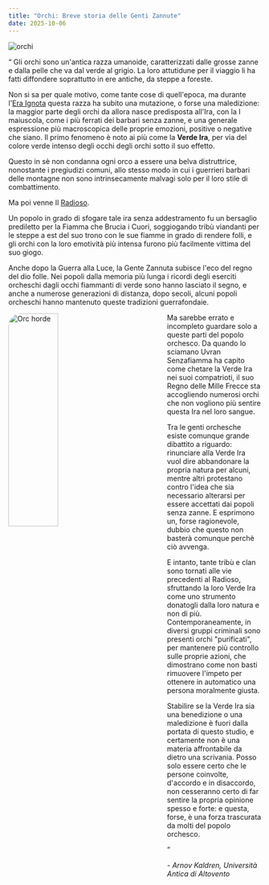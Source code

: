 ```yaml
---
title: "Orchi: Breve storia delle Genti Zannute"
date: 2025-10-06
---
```



![orchi](https://filloax.ddns.net/5e/img/races/XPHB/Orc.webp)

<span class="big-quote-start">“</span> Gli orchi sono un'antica razza umanoide, caratterizzati dalle grosse zanne e dalla pelle che va dal verde al grigio. La loro attutidune per il viaggio li ha fatti diffondere soprattutto in ere antiche, da steppe a foreste.

Non si sa per quale motivo, come tante cose di quell'epoca, ma durante l'[Era Ignota](/rpg/soli/post/aedara-intro/) questa razza ha subito una mutazione, o forse una maledizione: la maggior parte degli orchi da allora nasce predisposta all'Ira, con la I maiuscola, come i più ferrati dei barbari senza zanne, e una generale espressione più macroscopica delle proprie emozioni, positive o negative che siano. Il primo fenomeno è noto ai più come la **Verde Ira**, per via del colore verde intenso degli occhi degli orchi sotto il suo effetto.

Questo in sè non condanna ogni orco a essere una belva distruttrice, nonostante i pregiudizi comuni, allo stesso modo in cui i guerrieri barbari delle montagne non sono intrinsecamente malvagi solo per il loro stile di combattimento.

Ma poi venne Il [Radioso](/rpg/soli/post/aedara-intro/).

Un popolo in grado di sfogare tale ira senza addestramento fu un bersaglio prediletto per la Fiamma che Brucia i Cuori, soggiogando tribù viandanti per le steppe a est del suo trono con le sue fiamme in grado di rendere folli, e gli orchi con la loro emotività più intensa furono più facilmente vittima del suo giogo.

Anche dopo la Guerra alla Luce, la Gente Zannuta subisce l'eco del regno del dio folle. Nei popoli dalla memoria più lunga i ricordi degli eserciti orcheschi dagli occhi fiammanti di verde sono hanno lasciato il segno, e anche a numerose generazioni di distanza, dopo secoli, alcuni popoli orcheschi hanno mantenuto queste tradizioni guerrafondaie.

<Image src={orcs} alt="Orc horde" style="width: 33%; min-width: 300px; max-width: 100%; float: left; margin-right: 1rem; margin-bottom: 1rem; border-radius: 25px" />

Ma sarebbe errato e incompleto guardare solo a queste parti del popolo orchesco. Da quando lo sciamano Uvran Senzafiamma ha capito come chetare la Verde Ira nei suoi compatrioti, il suo Regno delle Mille Frecce sta accogliendo numerosi orchi che non vogliono più sentire questa Ira nel loro sangue.

Tra le genti orchesche esiste comunque grande dibattito a riguardo: rinunciare alla Verde Ira vuol dire abbandonare la propria natura per alcuni, mentre altri protestano contro l'idea che sia necessario alterarsi per essere accettati dai popoli senza zanne. E esprimono un, forse ragionevole, dubbio che questo non basterà comunque perchè ciò avvenga.

E intanto, tante tribù e clan sono tornati alle vie precedenti al Radioso, sfruttando la loro Verde Ira come uno strumento donatogli dalla loro natura e non di più. Contemporaneamente, in diversi gruppi criminali sono presenti orchi "purificati", per mantenere più controllo sulle proprie azioni, che dimostrano come non basti rimuovere l'impeto per ottenere in automatico una persona moralmente giusta.

Stabilire se la Verde Ira sia una benedizione o una maledizione è fuori dalla portata di questo studio, e certamente non è una materia affrontabile da dietro una scrivania. Posso solo essere certo che le persone coinvolte, d'accordo e in disaccordo, non cesseranno certo di far sentire la propria opinione spesso e forte: e questa, forse, è una forza trascurata da molti del popolo orchesco.

<span class="big-quote-end">”</span>

*\- Arnov Kaldren, Università Antica di Altovento*